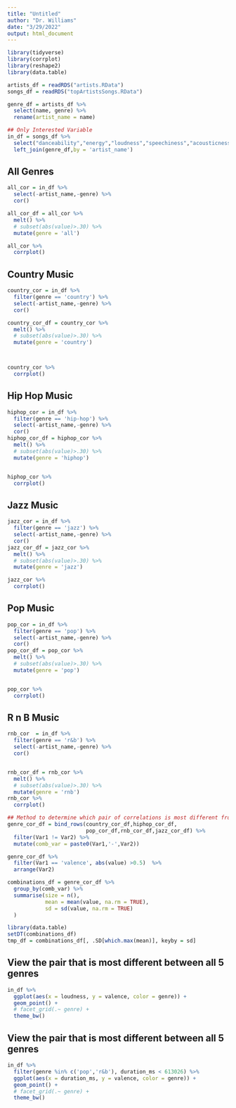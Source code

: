 ```yaml
---
title: "Untitled"
author: "Dr. Williams"
date: "3/29/2022"
output: html_document
---
```


```r
library(tidyverse)
library(corrplot)
library(reshape2)
library(data.table)
```




```r
artists_df = readRDS("artists.RData")
songs_df = readRDS("topArtistsSongs.RData")
```


```r
genre_df = artists_df %>% 
  select(name, genre) %>% 
  rename(artist_name = name)

## Only Interested Variable
in_df = songs_df %>% 
  select("danceability","energy","loudness","speechiness","acousticness","instrumentalness","liveness","valence", "tempo","duration_ms","popularity","artist_name") %>% 
  left_join(genre_df,by = 'artist_name')
```



## All Genres
```r
all_cor = in_df %>% 
  select(-artist_name,-genre) %>% 
  cor() 

all_cor_df = all_cor %>% 
  melt() %>% 
  # subset(abs(value)>.30) %>% 
  mutate(genre = 'all')

all_cor %>%   
  corrplot()
```

## Country Music
```r
country_cor = in_df %>% 
  filter(genre == 'country') %>% 
  select(-artist_name,-genre) %>% 
  cor()

country_cor_df = country_cor %>% 
  melt() %>% 
  # subset(abs(value)>.30) %>% 
  mutate(genre = 'country')



country_cor %>% 
  corrplot()
```










## Hip Hop Music
```r
hiphop_cor = in_df %>% 
  filter(genre == 'hip-hop') %>% 
  select(-artist_name,-genre) %>% 
  cor() 
hiphop_cor_df = hiphop_cor %>% 
  melt() %>% 
  # subset(abs(value)>.30) %>% 
  mutate(genre = 'hiphop')


hiphop_cor %>% 
  corrplot()
```





## Jazz Music
```r
jazz_cor = in_df %>% 
  filter(genre == 'jazz') %>% 
  select(-artist_name,-genre) %>% 
  cor() 
jazz_cor_df = jazz_cor %>% 
  melt() %>% 
  # subset(abs(value)>.30) %>% 
  mutate(genre = 'jazz')

jazz_cor %>% 
  corrplot()
```


## Pop Music
```r
pop_cor = in_df %>% 
  filter(genre == 'pop') %>% 
  select(-artist_name,-genre) %>% 
  cor() 
pop_cor_df = pop_cor %>% 
  melt() %>% 
  # subset(abs(value)>.30) %>% 
  mutate(genre = 'pop')


pop_cor %>% 
  corrplot()
```


## R n B Music
```r
rnb_cor  = in_df %>% 
  filter(genre == 'r&b') %>% 
  select(-artist_name,-genre) %>% 
  cor() 


rnb_cor_df = rnb_cor %>% 
  melt() %>% 
  # subset(abs(value)>.30) %>% 
  mutate(genre = 'rnb')
rnb_cor %>% 
  corrplot()
```



```r
## Method to determine which pair of correlations is most different from one another
genre_cor_df = bind_rows(country_cor_df,hiphop_cor_df,
                         pop_cor_df,rnb_cor_df,jazz_cor_df) %>% 
  filter(Var1 != Var2) %>% 
  mutate(comb_var = paste0(Var1,'-',Var2))
```


```r
genre_cor_df %>% 
  filter(Var1 == 'valence', abs(value) >0.5)  %>% 
  arrange(Var2)
```




```r
combinations_df = genre_cor_df %>%  
  group_by(comb_var) %>% 
  summarise(size = n(),
            mean = mean(value, na.rm = TRUE),
            sd = sd(value, na.rm = TRUE)
  )

library(data.table)
setDT(combinations_df)
tmp_df = combinations_df[, .SD[which.max(mean)], keyby = sd]
```


## View the pair that is most different between all 5 genres
```r
in_df %>% 
  ggplot(aes(x = loudness, y = valence, color = genre)) +
  geom_point() +
  # facet_grid(.~ genre) +
  theme_bw() 
```

## View the pair that is most different between all 5 genres
```r
in_df %>% 
  filter(genre %in% c('pop','r&b'), duration_ms < 613026) %>% 
  ggplot(aes(x = duration_ms, y = valence, color = genre)) +
  geom_point() +
  # facet_grid(.~ genre) +
  theme_bw() 
```